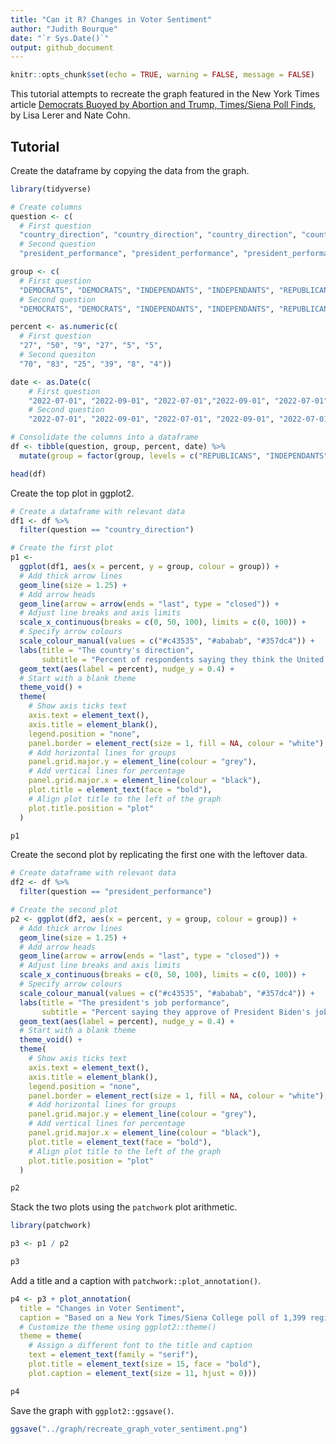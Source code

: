 ```yaml
---
title: "Can it R? Changes in Voter Sentiment"
author: "Judith Bourque"
date: "`r Sys.Date()`"
output: github_document
---
```


```r
knitr::opts_chunk$set(echo = TRUE, warning = FALSE, message = FALSE)
```

This tutorial attempts to recreate the graph featured in the New York Times article [Democrats Buoyed by Abortion and Trump, Times/Siena Poll Finds](https://www.nytimes.com/2022/09/16/us/politics/biden-democrats-abortion-trump-poll.html), by Lisa Lerer and Nate Cohn.


## Tutorial

Create the dataframe by copying the data from the graph.

```r
library(tidyverse)

# Create columns
question <- c(
  # First question
  "country_direction", "country_direction", "country_direction", "country_direction", "country_direction", "country_direction",
  # Second question
  "president_performance", "president_performance", "president_performance", "president_performance", "president_performance", "president_performance")

group <- c(
  # First question
  "DEMOCRATS", "DEMOCRATS", "INDEPENDANTS", "INDEPENDANTS", "REPUBLICANS", "REPUBLICANS",
  # Second question
  "DEMOCRATS", "DEMOCRATS", "INDEPENDANTS", "INDEPENDANTS", "REPUBLICANS", "REPUBLICANS")

percent <- as.numeric(c(
  # First question
  "27", "50", "9", "27", "5", "5",
  # Second quesiton
  "70", "83", "25", "39", "8", "4"))

date <- as.Date(c(
    # First question
    "2022-07-01", "2022-09-01", "2022-07-01","2022-09-01", "2022-07-01", "2022-09-01",
    # Second question
    "2022-07-01", "2022-09-01", "2022-07-01", "2022-09-01", "2022-07-01", "2022-09-01"))

# Consolidate the columns into a dataframe
df <- tibble(question, group, percent, date) %>% 
  mutate(group = factor(group, levels = c("REPUBLICANS", "INDEPENDANTS", "DEMOCRATS")))

head(df)
```

Create the top plot in ggplot2. 

```r
# Create a dataframe with relevant data
df1 <- df %>%
  filter(question == "country_direction")

# Create the first plot
p1 <-
  ggplot(df1, aes(x = percent, y = group, colour = group)) +
  # Add thick arrow lines 
  geom_line(size = 1.25) +
  # Add arrow heads
  geom_line(arrow = arrow(ends = "last", type = "closed")) +
  # Adjust line breaks and axis limits
  scale_x_continuous(breaks = c(0, 50, 100), limits = c(0, 100)) +
  # Specify arrow colours
  scale_colour_manual(values = c("#c43535", "#ababab", "#357dc4")) +
  labs(title = "The country's direction",
       subtitle = "Percent of respondents saying they think the United States is on the right track,\nin a July poll and in a September poll") +
  geom_text(aes(label = percent), nudge_y = 0.4) +
  # Start with a blank theme
  theme_void() +
  theme(
    # Show axis ticks text
    axis.text = element_text(),
    axis.title = element_blank(),
    legend.position = "none",
    panel.border = element_rect(size = 1, fill = NA, colour = "white"),
    # Add horizontal lines for groups
    panel.grid.major.y = element_line(colour = "grey"),
    # Add vertical lines for percentage
    panel.grid.major.x = element_line(colour = "black"),
    plot.title = element_text(face = "bold"),
    # Align plot title to the left of the graph
    plot.title.position = "plot"
  )

p1
```

Create the second plot by replicating the first one with the leftover data.

```r
# Create dataframe with relevant data
df2 <- df %>%
  filter(question == "president_performance")

# Create the second plot
p2 <- ggplot(df2, aes(x = percent, y = group, colour = group)) +
  # Add thick arrow lines 
  geom_line(size = 1.25) +
  # Add arrow heads
  geom_line(arrow = arrow(ends = "last", type = "closed")) +
  # Adjust line breaks and axis limits
  scale_x_continuous(breaks = c(0, 50, 100), limits = c(0, 100)) +
  # Specify arrow colours
  scale_colour_manual(values = c("#c43535", "#ababab", "#357dc4")) +
  labs(title = "The president's job performance",
       subtitle = "Percent saying they approve of President Biden's job performance, either strongly \nor somewhat, in a July poll and in a September poll") +
  geom_text(aes(label = percent), nudge_y = 0.4) +
  # Start with a blank theme
  theme_void() +
  theme(
    # Show axis ticks text
    axis.text = element_text(),
    axis.title = element_blank(),
    legend.position = "none",
    panel.border = element_rect(size = 1, fill = NA, colour = "white"),
    # Add horizontal lines for groups
    panel.grid.major.y = element_line(colour = "grey"),
    # Add vertical lines for percentage
    panel.grid.major.x = element_line(colour = "black"),
    plot.title = element_text(face = "bold"),
    # Align plot title to the left of the graph
    plot.title.position = "plot"
  )

p2

```

Stack the two plots using the `patchwork` plot arithmetic.

```r
library(patchwork)

p3 <- p1 / p2 

p3
```

Add a title and a caption with `patchwork::plot_annotation()`.

```r
p4 <- p3 + plot_annotation(
  title = "Changes in Voter Sentiment",
  caption = "Based on a New York Times/Siena College poll of 1,399 registered voters nationwide from Sept. 6 to \n14, 2022, following a similar poll of 849 voters from July 5 to 7 of this year. July results for \nindependents include respondents who identified with a third party. By Lalena Fisher",
  # Customize the theme using ggplot2::theme()
  theme = theme(
    # Assign a different font to the title and caption
    text = element_text(family = "serif"),
    plot.title = element_text(size = 15, face = "bold"),
    plot.caption = element_text(size = 11, hjust = 0)))

p4
```

Save the graph with `ggplot2::ggsave()`.

```r
ggsave("../graph/recreate_graph_voter_sentiment.png")
```

